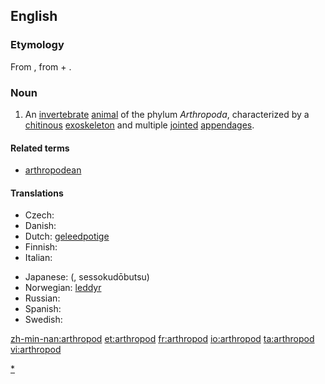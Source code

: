 ==English==
{{wikipedia}}

===Etymology===
From {{etyl|la}} {{term|arthropoda|lang=la}}, from {{etyl|grc}} {{term|ἄρθρον|joint|tr=arthron|sc=polytonic|lang=grc}}
+ {{term|πούς||foot|tr=pous|sc=polytonic|lang=grc}}.

===Noun===
{{en-noun|pl2=arthropodae}}

# An [[invertebrate]] [[animal]] of the phylum ''Arthropoda'', characterized by a [[chitin]]ous [[exoskeleton]] and multiple [[joint]]ed [[appendage]]s.

====Related terms====
* [[arthropodean]]

====Translations====
{{trans-top|animal of Arthropoda}}
* Czech: {{t-|cs|členovec|m}}
* Danish: {{t|da|leddyr}}
* Dutch: [[geleedpotige]] 
* Finnish: {{t-|fi|niveljalkainen}}
* Italian: {{t-|it|artropode}}
{{trans-mid}}
* Japanese: {{t-|ja|節足動物|sc=Jpan}} ({{t-|ja|せっそくどうぶつ|sc=Jpan}}, sessokudōbutsu)
* Norwegian: [[leddyr]]
* Russian: {{t|ru|Членистоногое|n|sc=Cyrl}}
* Spanish: {{t|es|artrópodo|m}}
* Swedish: {{t+|sv|leddjur|n}}
{{trans-bottom}}

[[Category:Arthropods|*]]

[[zh-min-nan:arthropod]]
[[et:arthropod]]
[[fr:arthropod]]
[[io:arthropod]]
[[ta:arthropod]]
[[vi:arthropod]]